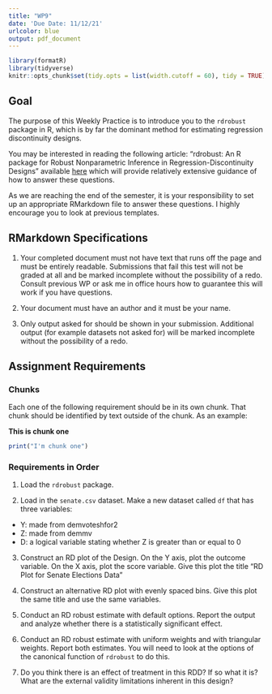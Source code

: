 ```yaml
---
title: "WP9"
date: 'Due Date: 11/12/21'
urlcolor: blue
output: pdf_document
---
```


```r
library(formatR)
library(tidyverse)
knitr::opts_chunk$set(tidy.opts = list(width.cutoff = 60), tidy = TRUE)

```

## Goal 

The purpose of this Weekly Practice is to introduce you to the `rdrobust` package in R, which is by far the dominant method for estimating regression discontinuity designs. 

You may be interested in reading the following article: "rdrobust: An R package for Robust Nonparametric Inference in Regression-Discontinuity Designs" available [here](https://journal.r-project.org/archive/2015/RJ-2015-004/RJ-2015-004.pdf) which will provide relatively extensive guidance of how to answer these questions. 

As we are reaching the end of the semester, it is your responsibility to set up an appropriate RMarkdown file to answer these questions. I highly encourage you to look at previous templates. 

## RMarkdown Specifications 

1. Your completed document must not have text that runs off the page and must be entirely readable. Submissions that fail this test will not be graded at all and be marked incomplete without the possibility of a redo. Consult previous WP or ask me in office hours how to guarantee this will work if you have questions. 

2. Your document must have an author and it must be your name. 


3. Only output asked for should be shown in your submission. Additional output (for example datasets not asked for) will be marked incomplete without the possibility of a redo. 

## Assignment Requirements 

### Chunks 

Each one of the following requirement should be in its own chunk. That chunk should be identified by text outside of the chunk. As an example: 


**This is chunk one**
```r
print("I'm chunk one")
```

### Requirements in Order 

1. Load the `rdrobust` package. 

2. Load in the `senate.csv` dataset. Make a new dataset called `df` that has three variables: 

  - Y: made from demvoteshfor2 
  - Z: made from demmv 
  - D: a logical variable stating whether Z is greater than or equal to 0 

3. Construct an RD plot of the Design. On the Y axis, plot the outcome variable. On the X axis, plot the score variable. Give this plot the title "RD Plot for Senate Elections Data" 

4. Construct an alternative RD plot with evenly spaced bins. Give this plot the same title and use the same variables. 

5. Conduct an RD robust estimate with default options. Report the output and analyze whether there is a statistically significant effect. 

6. Conduct an RD robust estimate with uniform weights and with triangular weights. Report both estimates. You will need to look at the options of the canonical function of `rdrobust` to do this. 

7. Do you think there is an effect of treatment in this RDD? If so what it is? What are the external validity limitations inherent in this design? 



